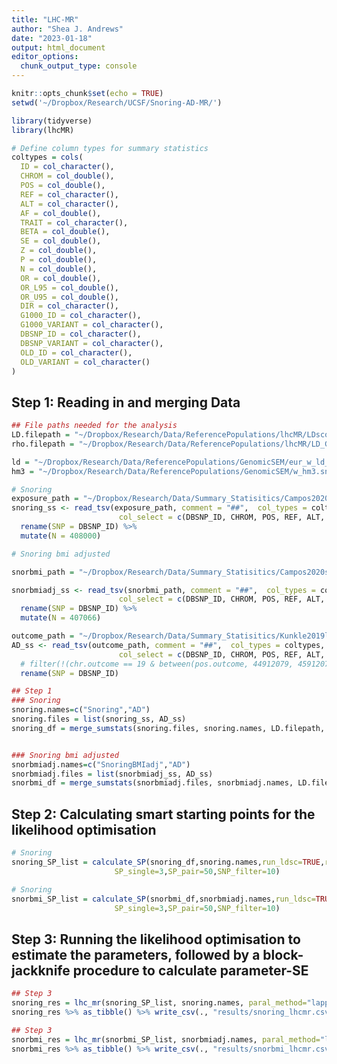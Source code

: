 ```yaml
---
title: "LHC-MR"
author: "Shea J. Andrews"
date: "2023-01-18"
output: html_document
editor_options: 
  chunk_output_type: console
---
```


```r
knitr::opts_chunk$set(echo = TRUE)
setwd('~/Dropbox/Research/UCSF/Snoring-AD-MR/')

library(tidyverse)
library(lhcMR)

# Define column types for summary statistics
coltypes = cols(
  ID = col_character(),
  CHROM = col_double(),
  POS = col_double(),
  REF = col_character(),
  ALT = col_character(),
  AF = col_double(),
  TRAIT = col_character(),
  BETA = col_double(),
  SE = col_double(),
  Z = col_double(),
  P = col_double(),
  N = col_double(),
  OR = col_double(),
  OR_L95 = col_double(),
  OR_U95 = col_double(),
  DIR = col_character(),
  G1000_ID = col_character(),
  G1000_VARIANT = col_character(),
  DBSNP_ID = col_character(),
  DBSNP_VARIANT = col_character(),
  OLD_ID = col_character(),
  OLD_VARIANT = col_character()
)

```

## Step 1: Reading in and merging Data
```r
## File paths needed for the analysis
LD.filepath = "~/Dropbox/Research/Data/ReferencePopulations/lhcMR/LDscores_filtered.csv" # LD scores
rho.filepath = "~/Dropbox/Research/Data/ReferencePopulations/lhcMR/LD_GM2_2prm.csv" # local/SNP-specfic LD scores

ld = "~/Dropbox/Research/Data/ReferencePopulations/GenomicSEM/eur_w_ld_chr/"
hm3 = "~/Dropbox/Research/Data/ReferencePopulations/GenomicSEM/w_hm3.snplist"

```

```r
# Snoring
exposure_path = "~/Dropbox/Research/Data/Summary_Statisitics/Campos2020snor.chrall.CPRA_b37.tsv.gz"
snoring_ss <- read_tsv(exposure_path, comment = "##",  col_types = coltypes, 
                        col_select = c(DBSNP_ID, CHROM, POS, REF, ALT, AF, BETA, SE, Z, P, N))  %>%
  rename(SNP = DBSNP_ID) %>%
  mutate(N = 408000)

# Snoring bmi adjusted 

snorbmi_path = "~/Dropbox/Research/Data/Summary_Statisitics/Campos2020snorbmiadj.chrall.CPRA_b37.tsv.gz"

snorbmiadj_ss <- read_tsv(snorbmi_path, comment = "##",  col_types = coltypes, 
                        col_select = c(DBSNP_ID, CHROM, POS, REF, ALT, AF, BETA, SE, Z, P, N))  %>%
  rename(SNP = DBSNP_ID) %>%
  mutate(N = 407066)


```


```r
outcome_path = "~/Dropbox/Research/Data/Summary_Statisitics/Kunkle2019load_stage123.chrall.CPRA_b37.tsv.gz"
AD_ss <- read_tsv(outcome_path, comment = "##",  col_types = coltypes, 
                        col_select = c(DBSNP_ID, CHROM, POS, REF, ALT, AF, BETA, SE, Z, P, N))  %>%
  # filter(!(chr.outcome == 19 & between(pos.outcome, 44912079, 45912079)))
  rename(SNP = DBSNP_ID) 

```

```r
## Step 1
### Snoring 
snoring.names=c("Snoring","AD")
snoring.files = list(snoring_ss, AD_ss)
snoring_df = merge_sumstats(snoring.files, snoring.names, LD.filepath, rho.filepath)


### Snoring bmi adjusted
snorbmiadj.names=c("SnoringBMIadj","AD")
snorbmiadj.files = list(snorbmiadj_ss, AD_ss)
snorbmi_df = merge_sumstats(snorbmiadj.files, snorbmiadj.names, LD.filepath, rho.filepath)

```


## Step 2: Calculating smart starting points for the likelihood optimisation

```r
# Snoring
snoring_SP_list = calculate_SP(snoring_df,snoring.names,run_ldsc=TRUE,run_MR=TRUE,hm3=hm3,ld=ld,nStep = 2,
                       SP_single=3,SP_pair=50,SNP_filter=10)

# Snoring
snorbmi_SP_list = calculate_SP(snorbmi_df,snorbmiadj.names,run_ldsc=TRUE,run_MR=TRUE,hm3=hm3,ld=ld,nStep = 2,
                       SP_single=3,SP_pair=50,SNP_filter=10)

```


## Step 3: Running the likelihood optimisation to estimate the parameters, followed by a block-jackknife procedure to calculate parameter-SE

```r

## Step 3
snoring_res = lhc_mr(snoring_SP_list, snoring.names, paral_method="lapply", nCores = 2, nBlock=200)
snoring_res %>% as_tibble() %>% write_csv(., "results/snoring_lhcmr.csv")

## Step 3
snorbmi_res = lhc_mr(snorbmi_SP_list, snorbmiadj.names, paral_method="lapply", nCores = 2, nBlock=200)
snorbmi_res %>% as_tibble() %>% write_csv(., "results/snorbmi_lhcmr.csv")

```





































